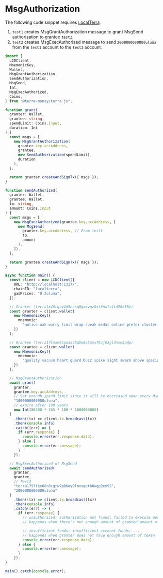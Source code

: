 # MsgAuthorization

The following code snippet requires [LocalTerra](../localterra/README.mdx).

1. `test1` creates MsgGrantAuthorization message to grant MsgSend authorization to grantee `test2`.
2. `test2` creates MsgExecAuthorized message to send `2000000000000uluna` from the `test1` account to the `test3` account.

```ts
import {
  LCDClient,
  MnemonicKey,
  Wallet,
  MsgGrantAuthorization,
  SendAuthorization,
  MsgSend,
  Int,
  MsgExecAuthorized,
  Coins,
} from "@terra-money/terra.js";

function grant(
  granter: Wallet,
  grantee: string,
  spendLimit: Coins.Input,
  duration: Int
) {
  const msgs = [
    new MsgGrantAuthorization(
      granter.key.accAddress,
      grantee,
      new SendAuthorization(spendLimit),
      duration
    ),
  ];

  return granter.createAndSignTx({ msgs });
}

function sendAuthorized(
  granter: Wallet,
  grantee: Wallet,
  to: string,
  amount: Coins.Input
) {
  const msgs = [
    new MsgExecAuthorized(grantee.key.accAddress, [
      new MsgSend(
        granter.key.accAddress, // From test1
        to,
        amount
      ),
    ]),
  ];

  return grantee.createAndSignTx({ msgs });
}

async function main() {
  const client = new LCDClient({
    URL: "http://localhost:1317/",
    chainID: "localterra",
    gasPrices: "0.2uluna",
  });

  // Granter (terra1x46rqay4d3cssq8gxxvqz8xt6nwlz4td20k38v)
  const granter = client.wallet(
    new MnemonicKey({
      mnemonic:
        "notice oak worry limit wrap speak medal online prefer cluster roof addict wrist behave treat actual wasp year salad speed social layer crew genius",
    })
  );

  // Grantee (terra17lmam6zguazs5q5u6z5mmx76uj63gldnse2pdp)
  const grantee = client.wallet(
    new MnemonicKey({
      mnemonic:
        "quality vacuum heart guard buzz spike sight swarm shove special gym robust assume sudden deposit grid alcohol choice devote leader tilt noodle tide penalty",
    })
  );

  // MsgGrantAuthorization
  await grant(
    granter,
    grantee.key.accAddress,
    // Set enough spend limit since it will be decreased upon every MsgSend transactions
    "1000000000000uluna",
    // expire after 100 years
    new Int(86400 * 365 * 100 * 1000000000)
  )
    .then((tx) => client.tx.broadcast(tx))
    .then(console.info)
    .catch((err) => {
      if (err.response) {
        console.error(err.response.data);
      } else {
        console.error(err.message);
      }
    });

  // MsgExecAuthorized of MsgSend
  await sendAuthorized(
    granter,
    grantee,
    // Test3
    "terra1757tkx08n0cqrw7p86ny9lnxsqeth0wgp0em95",
    "2000000000000uluna"
  )
    .then((tx) => client.tx.broadcast(tx))
    .then(console.info)
    .catch((err) => {
      if (err.response) {
        // unauthorized: authorization not found: failed to execute message; message index: 0: failed to simulate tx
        // happenes when there's not enough amount of granted amount of token

        // insufficient funds: insufficient account funds; ...
        // happenes when granter does not have enough amount of token
        console.error(err.response.data);
      } else {
        console.error(err.message);
      }
    });
}

main().catch(console.error);

```
